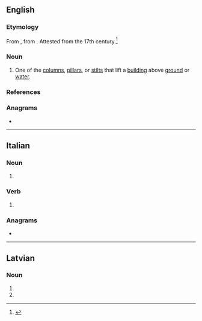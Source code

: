 {{also|piloți}}
==English==

===Etymology===
From {{bor|en|fr|pilotis}}, from {{der|en|frm|pilot||stake}}. Attested from the 17th century.<ref>{{R:Lexico}}</ref>

===Noun===
{{en-noun}}
{{wikipedia}}

# {{lb|en|architecture}} One of the [[column]]s, [[pillar]]s, or [[stilt]]s that lift a [[building]] above [[ground]] or [[water]].

===References===
<references/>

===Anagrams===
* {{anagrams|en|a=iilopt|Politi}}

----

==Italian==

===Noun===
{{head|it|noun form|g=m}}

# {{plural of|it|pilota}}

===Verb===
{{head|it|verb form}}

# {{inflection of|it|pilotare||2|s|pres|indc|;|1//2//3|s|pres|subj|;|3|s|impr}}

===Anagrams===
* {{anagrams|it|a=iilopt|Politi|opliti|politi}}

----

==Latvian==

===Noun===
{{head|lv|noun form}}

# {{lv-inflection of|pilots|nom|p}}
# {{lv-inflection of|pilots|voc|p}}